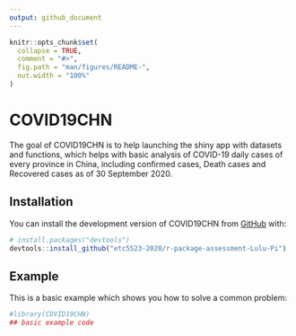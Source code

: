 ```yaml
---
output: github_document
---
```


<!-- README.md is generated from README.Rmd. Please edit that file -->

```r
knitr::opts_chunk$set(
  collapse = TRUE,
  comment = "#>",
  fig.path = "man/figures/README-",
  out.width = "100%"
)
```

# COVID19CHN

<!-- badges: start -->
<!-- badges: end -->

The goal of COVID19CHN is to help launching the shiny app with datasets and functions, which helps with basic analysis of COVID-19 daily cases of every province in China, including confirmed cases, Death cases and Recovered cases as of 30 September 2020.  

## Installation

You can install the development version of COVID19CHN from [GitHub](https://github.com/) with:

``` r
# install.packages("devtools")
devtools::install_github("etc5523-2020/r-package-assessment-Lulu-Pi")
```

## Example

This is a basic example which shows you how to solve a common problem:

```r
#library(COVID19CHN)
## basic example code
```
 

